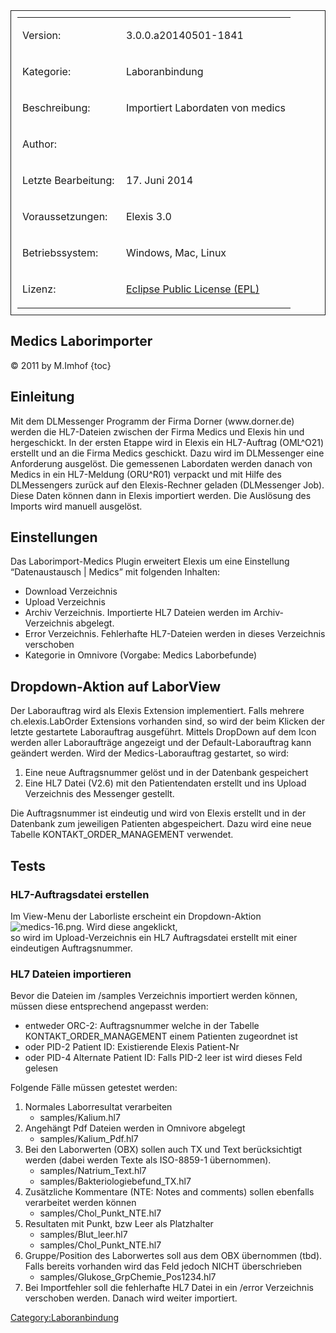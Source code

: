 [[Category:Laboranbindung]]
<table style="width:100%; border: 1px solid; padding: 10px">
	
	<tr>
		<td>Version:</td>
		<td>3.0.0.a20140501-1841</td>
	</tr>
	<tr>
		<td style="width:150px;">Kategorie:</td>
		<td>Laboranbindung</td>
	</tr>
	<tr>
		<td>Beschreibung:</td>
		<td>Importiert Labordaten von medics</td>
	</tr>
	<tr>
		<td>Author:</td>
		<td></td>
	</tr>
	<tr>
		<td>Letzte Bearbeitung:</td>
		<td>17. Juni 2014</td>
	</tr>
	<tr>
		<td>Voraussetzungen:</td>
		<td>Elexis 3.0</td>
	</tr>
	<tr>
		<td>Betriebssystem:</td>
		<td>Windows, Mac, Linux</td>
	</tr>
	<tr>
		<td>Lizenz:</td>
		<td>[http://www.eclipse.org/legal/epl-v10.html Eclipse Public License (EPL)]</td>
	</tr>
</table>
== Medics Laborimporter ==
© 2011 by M.Imhof 
{toc}
== Einleitung ==
Mit dem DLMessenger Programm der Firma Dorner (www.dorner.de) werden die HL7-Dateien zwischen der Firma Medics und Elexis 
hin und hergeschickt.
In der ersten Etappe wird in Elexis ein HL7-Auftrag (OML^O21) erstellt und an die Firma Medics geschickt. Dazu wird im DLMessenger
eine Anforderung ausgelöst.
Die gemessenen Labordaten werden danach von Medics in ein HL7-Meldung (ORU^R01) verpackt und mit Hilfe des DLMessengers
zurück auf den Elexis-Rechner geladen (DLMessenger Job). Diese Daten können dann in Elexis importiert werden. Die Auslösung
des Imports wird manuell ausgelöst.
== Einstellungen ==
Das Laborimport-Medics Plugin erweitert Elexis um eine Einstellung “Datenaustausch | Medics” 
mit folgenden Inhalten:
* Download Verzeichnis
* Upload Verzeichnis
* Archiv Verzeichnis. Importierte HL7 Dateien werden im Archiv-Verzeichnis abgelegt.
* Error Verzeichnis. Fehlerhafte HL7-Dateien werden in dieses Verzeichnis verschoben
* Kategorie in Omnivore (Vorgabe: Medics Laborbefunde)
== Dropdown-Aktion auf LaborView ==
Der Laborauftrag wird als Elexis Extension implementiert. Falls mehrere ch.elexis.LabOrder Extensions vorhanden
sind, so wird der beim Klicken der letzte gestartete Laborauftrag ausgeführt.
Mittels DropDown auf dem Icon werden aller Laboraufträge angezeigt und der Default-Laborauftrag kann 
geändert werden.
Wird der Medics-Laborauftrag gestartet, so wird:
# Eine neue Auftragsnummer gelöst und in der Datenbank gespeichert
# Eine HL7 Datei (V2.6) mit den Patientendaten erstellt und ins Upload Verzeichnis des Messenger gestellt.
Die Auftragsnummer ist eindeutig und wird von Elexis erstellt und in der Datenbank zum jeweiligen Patienten abgespeichert.
Dazu wird eine neue Tabelle KONTAKT_ORDER_MANAGEMENT verwendet.
== Tests ==
=== HL7-Auftragsdatei erstellen ===
Im View-Menu der Laborliste erscheint ein Dropdown-Aktion [[File:medics-16.png]]. Wird diese angeklickt,<br />
so wird im Upload-Verzeichnis ein HL7 Auftragsdatei erstellt mit einer eindeutigen Auftragsnummer.
=== HL7 Dateien importieren ===
Bevor die Dateien im /samples Verzeichnis importiert werden können, müssen diese entsprechend angepasst
werden:
* entweder ORC-2: Auftragsnummer welche in der Tabelle KONTAKT_ORDER_MANAGEMENT einem Patienten zugeordnet ist
* oder PID-2 Patient ID: Existierende Elexis Patient-Nr
* oder PID-4 Alternate Patient ID: Falls PID-2 leer ist wird dieses Feld gelesen
Folgende Fälle müssen getestet werden:
# Normales Laborresultat verarbeiten
#* samples/Kalium.hl7
# Angehängt Pdf Dateien werden in Omnivore abgelegt
#* samples/Kalium_Pdf.hl7
# Bei den Laborwerten (OBX) sollen auch TX und Text berücksichtigt werden (dabei werden Texte als ISO-8859-1 übernommen).
#* samples/Natrium_Text.hl7
#* samples/Bakteriologiebefund_TX.hl7
# Zusätzliche Kommentare (NTE: Notes and comments) sollen ebenfalls verarbeitet werden können
#* samples/Chol_Punkt_NTE.hl7
# Resultaten mit Punkt, bzw Leer als Platzhalter
#* samples/Blut_leer.hl7
#* samples/Chol_Punkt_NTE.hl7
# Gruppe/Position des Laborwertes soll aus dem OBX übernommen (tbd). Falls bereits vorhanden wird das Feld jedoch NICHT überschrieben
#* samples/Glukose_GrpChemie_Pos1234.hl7
# Bei Importfehler soll die fehlerhafte HL7 Datei in ein /error Verzeichnis verschoben werden. Danach wird weiter importiert.